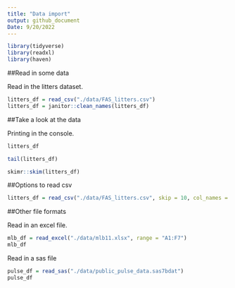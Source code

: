```yaml
---
title: "Data import"
output: github_document
Date: 9/20/2022
---
```



```r
library(tidyverse)
library(readxl)
library(haven)
```

##Read in some data

Read in the litters dataset.

```r
litters_df = read_csv("./data/FAS_litters.csv")
litters_df = janitor::clean_names(litters_df)
```

##Take a look at the data

Printing in the console.

```r
litters_df 
```

```r
tail(litters_df) 
```

```r
skimr::skim(litters_df)
```

##Options to read csv

```r
litters_df = read_csv("./data/FAS_litters.csv", skip = 10, col_names = FALSE)
```

##Other file formats

Read in an excel file.

```r
mlb_df = read_excel("./data/mlb11.xlsx", range = "A1:F7")
mlb_df
```

Read in a sas file

```r
pulse_df = read_sas("./data/public_pulse_data.sas7bdat")
pulse_df
```


